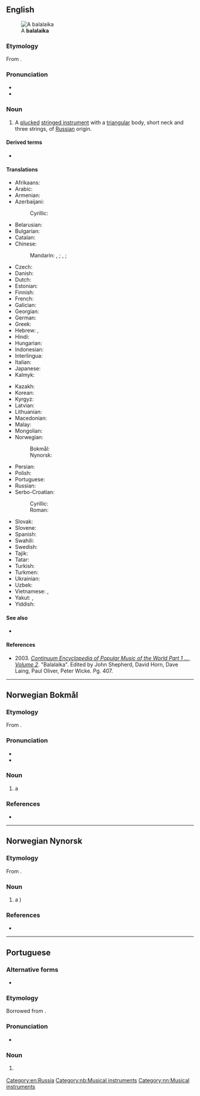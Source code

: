 {{also|Balalaika|balalaïka}}
==English==
{{wikipedia}}
[[Image:Balalaika (PSF).png|thumb|A '''balalaika''']]

===Etymology===
From {{der|en|ru|балала́йка|}}.

===Pronunciation===
* {{IPA|en|/bæləˈlaɪkə/}}
* {{rhymes|en|aɪkə}}

===Noun===
{{en-noun|s|balalaiki}}

# {{lb|en|musical instruments}} A [[plucked]] [[stringed instrument]] with a [[triangular]] body, short neck and three strings, of [[Russian]] origin.

====Derived terms====
* {{l|en|balalaikist}}

====Translations====
{{trans-top|Russian instrument}}
* Afrikaans: {{t|af|balalaika}}
* Arabic: {{t|ar|بَالَالَايْكَا|f}}
* Armenian: {{t+|hy|բալալայկա}}
* Azerbaijani: {{t+|az|balalayka}}
*: Cyrillic: {{t|az|балалајка|sc=Cyrl}}
* Belarusian: {{t|be|балала́йка|f|sc=Cyrl}}
* Bulgarian: {{t|bg|балала́йка|f|sc=Cyrl}}
* Catalan: {{t+|ca|balalaica|f}}
* Chinese:
*: Mandarin: {{t|cmn|巴拉萊卡|sc=Hani}}, {{t|cmn|巴拉莱卡|tr=bālāláikǎ|sc=Hani}}; {{t|cmn|巴拉萊卡琴|sc=Hani}}, {{t|cmn|巴拉莱卡琴|tr=bālāláikǎ-qín|sc=Hani}}; {{t+|cmn|三角琴|tr=sānjiǎoqín|sc=Hani}}
* Czech: {{t+|cs|balalajka|f}}
* Danish: {{t|da|balalajka}}
* Dutch: {{t+|nl|balalaika|f}}
* Estonian: {{t+|et|balalaika}}
* Finnish: {{t+|fi|balalaikka}}
* French: {{t+|fr|balalaïka|f}}
* Galician: {{t+|gl|balalaica|f}}
* Georgian: {{t|ka|ბალალაიკა|sc=Geor}}
* German: {{t+|de|Balalaika|f}}
* Greek: {{t+|el|μπαλαλάικα|f}}
* Hebrew: {{t+|he|בָּלָלַיְקָה|f|tr=balalayka}}, {{t+|he|בללייקה|f|tr=balalayka|sc=Hebr}}
* Hindi: {{t|hi|बालालय्का}}
* Hungarian: {{t+|hu|balalajka}}
* Indonesian: {{t+|id|balalaika}}
* Interlingua: {{t|ia|balalaika}}
* Italian: {{t+|it|balalaika|f}}
* Japanese: {{t|ja|バラライカ|tr=bararaika}}
* Kalmyk: {{t|xal|балалайк}}
{{trans-mid}}
* Kazakh: {{t|kk|балалайка|sc=Cyrl}}
* Korean: {{t|ko|발랄라이카}}
* Kyrgyz: {{t+|ky|балалайка|sc=Cyrl}}
* Latvian: {{t|lv|balalajka|f}}
* Lithuanian: {{t|lt|balalajka|f}}
* Macedonian: {{t|mk|балалајка|f|sc=Cyrl}}
* Malay: {{t|ms|balalaika}}
* Mongolian: {{t|mn|балалайка|sc=Cyrl}}
* Norwegian:
*: Bokmål: {{t|nb|balalaika|m}}
*: Nynorsk: {{t|nn|balalaika|m}}
* Persian: {{t+|fa|بالالایکا|tr=bâlâlâykâ|sc=fa-Arab}}
* Polish: {{t+|pl|bałałajka|f}}
* Portuguese: {{t|pt|balalaika|f}}
* Russian: {{t+|ru|балала́йка|f}}
* Serbo-Croatian:
*: Cyrillic: {{t|sh|балалајка|f}}
*: Roman: {{t+|sh|balalajka|f}}
* Slovak: {{t+|sk|balalajka|f}}
* Slovene: {{t+|sl|balalajka|f}}
* Spanish: {{t+|es|balalaica|f}}
* Swahili: {{t|sw|balalaika}}
* Swedish: {{t+|sv|balalajka|c}}
* Tajik: {{t|tg|балалайка|sc=Cyrl}}
* Tatar: {{t|tt|балалайка|sc=Cyrl}}
* Turkish: {{t+|tr|balalayka}}
* Turkmen: {{t+|tk|balalaýka}}
* Ukrainian: {{t+|uk|балала́йка|f}}
* Uzbek: {{t+|uz|balalayka}}
* Vietnamese: {{t|vi|balalaica}}, {{t+|vi|balalaika}}
* Yakut: {{t|sah|балалаайка}}, {{t|sah|балалайка}}
* Yiddish: {{t|yi|באַלאַלײַקע|f|sc=Hebr}}
{{trans-bottom}}

====See also====
* {{l|en|Appendix:Glossary of chordophones}}

====References====
* 2003. [https://books.google.com/books?id=x8KvAwAAQBAJ&pg=PA407&dq=balalaika+is&hl=en&sa=X&ved=0CDQQ6AEwBGoVChMI5o_R2d-7xwIVjD0-Ch04JwYS#v=onepage&q=balalaika%20is&f=false ''Continuum Encyclopedia of Popular Music of the World Part 1 ..., Volume 2'']. "Balalaika". Edited by John Shepherd, David Horn, Dave Laing, Paul Oliver, Peter Wicke. Pg. 407.

[[Category:en:Russia]]

----

==Norwegian Bokmål==
{{wikipedia|lang=nb}}

===Etymology===
From {{der|nb|ru|балала́йка}}.

===Pronunciation===
* {{IPA|nb|/bɑlɑlɑjkɑ/}}
* {{rhymes|nb|ɑ}}

===Noun===
{{nb-noun-m1}}

# a {{l|en|balalaika}} {{q|string instrument}}

===References===
* {{R:The Bokmål Dictionary}}

[[Category:nb:Musical instruments]]

----

==Norwegian Nynorsk==
{{wikipedia|lang=nn}}

===Etymology===
From {{der|nn|ru|балала́йка}}.

===Noun===
{{head|nn|noun|g=m|definite singular|balalaikaen|indefinite plural|balalaikaar|or|balalaikaer|definite plural|balalaikaane|or|balalaikaene}}

# a {{l|en|balalaika}} {{q|string instrument}})

===References===
* {{R:The Nynorsk Dictionary}}

[[Category:nn:Musical instruments]]

----

==Portuguese==

===Alternative forms===
* {{l|pt|balalaica}}

===Etymology===
Borrowed from {{bor|pt|ru|балала́йка}}.

===Pronunciation===
* {{a|Brazil}} {{IPA|pt|/ˌba.la.ˈlaj.kɐ/}}

===Noun===
{{pt-noun|f|s}}

# {{lb|pt|musical instruments}} {{l|en|balalaika}} {{gloss|Russian string instrument}}
